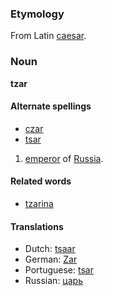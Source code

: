 ===Etymology===
From Latin [[caesar]].

===Noun===
'''tzar'''

====Alternate spellings====
*[[czar]]
*[[tsar]]

# [[emperor]] of [[Russia]].

====Related words====
*[[tzarina]]

====Translations====
*Dutch: [[tsaar]]
*German: [[Zar]]
*Portuguese: [[tsar]]
*Russian: [[царь]]